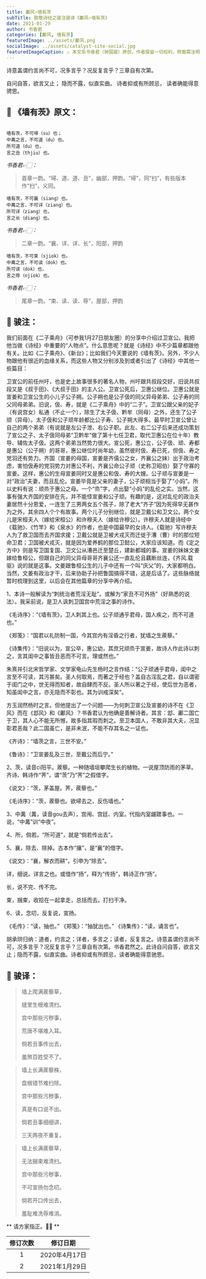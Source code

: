 ```yaml
---
title: 鄘风∘墙有茨
subTitle: 致敬诗经之骏注骏译《鄘风∘墙有茨》 
date: 2021-01-29 
author: 书香君
categories: [鄘风, 墙有茨]
featuredImage: ../assets/鄘风.png
socialImage: ../assets/catalyst-site-social.jpg
featuredImageCaption: ⚠️️ 本文系书香君（钟国骏）原创，作者保留一切权利，转载需注明出处。
---
```


诗意盖谓约言尚不可，况多言乎？况反复言乎？三章自有次第。

自问自答，欲言又止；
隐而不露，似直实曲。
诗者抑或有所顾忌，
读者确能得意骋思。

## 🌼 《墙有茨》原文：
```

墙有茨，不可埽（su）也；
中冓之言，不可道（du）也。
所可道（du）也，
言之丑（thjiu）也。

```
*书香君👉🏻：* 

> 首章一韵。“埽、道、道、丑”，幽部，押韵。“埽”，同“扫”，有些版本作“扫”，义同。

```
墙有茨，不可襄（siang）也。
中冓之言，不可详（ziang）也。
所可详（ziang）也，
言之长（diang）也。

```
*书香君👉🏻：* 

> 二章一韵。“襄、详、详、长”，阳部，押韵

```
墙有茨，不可束（sjiok）也。
中冓之言，不可读（dok）也。
所可读（dok）也，
言之辱（njiok）也。

```
*书香君👉🏻：* 

> 尾章一韵。“束、读、读、辱”，屋部，押韵

## 🍁️ 骏注：

我们前面在《二子乘舟》（可参我1月27日朋友圈）的分享中介绍过卫宣公。我把他当做《诗经》中重要的“人物点”。什么意思呢？就是《诗经》中不少篇章都跟他有关。比如《二子乘舟》、《新台》；比如我们今天要说的《墙有茨》。另外，不少人物跟他有很近的血缘关系，而这些人物又分别涉及到或者引出了《诗经》中其他一些篇目：

卫宣公的前任州吁，也是史上故事很多的著名人物，州吁跟共叔段交好，旧说共叔段又是《叔于田》、《大叔于田》的主人公。卫宣公死后，卫惠公继位。卫惠公就是宣姜和卫宣公生的小儿子公子朔。公子朔也是公子伋的同父异母弟弟、公子寿的同父同母弟弟。旧说，伋、寿，就是《二子乘舟》中的“二子”。卫宣公跟父亲的妃子（有说宫女）私通（不止一个），除生了太子伋、黔牟（同母）之外，还生了公子顽（异母）。太子伋和公子顽年龄都比公子寿、公子朔大得多。最早时卫宣公曾让自己的两个弟弟（有说就是左公子泄、右公子职。此左、右二公子后来还成功策划了宣公之子、太子伋同母弟“卫黔牟”做了第十七任卫君，取代卫惠公在位十年）教导、辅佐太子伋。这两个弟弟当然势力很大。宣公死，惠公立，公子伋、顽、寿都是惠公（公子朔）的哥哥，惠公继位时尚年幼，虽然彼时伋、寿已死，但伋、寿之党羽还有势力。齐国（宣姜的母国，宣姜是齐僖公之女，齐襄公之妹）出于政治考虑，害怕伋寿的党羽势力对惠公不利，齐襄公命公子顽（史称卫昭伯）娶了守寡的宣姜。这样，惠公的生母宣姜同时又是惠公和伋、寿的大嫂。公子顽与宣姜是一对“政治”夫妻，而且乱伦。宣姜毕竟是父亲的妻子，公子顽相当于娶了“小妈”。所以史料有说：顽烝于惠公之母。一个“烝”字，点出娶“小妈”的乱伦之实。当然，这事有强大齐国的安排在先，并不能怪宣姜和公子顽。有趣的是，这对乱伦的政治夫妻居然十分恩爱，一连生了三男两女五个孩子，除了老大“齐子”因为死得早无甚作为之外，其余四人个个有故事。两个儿子分别继位，就是卫戴公和卫文公。两个女儿是宋桓夫人（嫁给宋桓公）和许穆夫人（嫁给许穆公）。许穆夫人就是诗经中《载驰》、《竹竿》和《泉水》的作者，也是中国最早的女诗人。《载驰》写许穆夫人为了救卫国而去齐国求援；卫戴公就是卫被犬戎灭而迁徙于漕（曹）时的那位短命卫君；卫国被犬戎灭，就是因为爱养鹤的那位卫懿公，大家应该知道。而《定之方中》则是写卫国复国、卫文公从漕邑迁至楚丘，建新都城的事。宣姜的妹妹文姜嫁给鲁桓公，但跟自己的同父异母哥哥齐襄公还一直乱伦且藕断丝连，《齐风.载驱》说的就是这事。文姜跟鲁桓公生的儿子中还有一个叫“庆父”的，大家都明白。当然，文姜有政治才干，后来协助子孙把鲁国搞得不错，这是后话了。这些脉络就暂时梳理到这里，以后会在其他篇章的分享中再介绍。

1、本诗一般解读为“刺统治者荒淫无耻”。或解为“家丑不可外扬”（好熟悉的说法）。我采前说，是卫人讽刺卫国宫中荒淫之事的诗作。

《毛诗序》：“《墙有茨》，卫人刺其上也。公子顽通乎君母，国人疾之，而不可道也。”

《郑笺》：“国君以礼防制一国，今其宫内有淫昏之行者，犹墙之生蒺藜。”

《诗集传》：“旧说以为，宣公卒，惠公幼，其庶兄顽烝于宣姜，故诗人作此诗以刺之，言其闺中之事皆丑恶而不可言。理或然也。”

朱熹并引北宋哲学家、文学家龟山先生杨时之言作结：“公子顽通乎君母，闺中之言至不可读，其污甚矣。圣人何取焉，而著之于经也？盖自古淫乱之君，自以谓密于闺门之中，世无得而知者，故自肆而不反。圣人所以著之于经，使后世为恶者，知虽闺中之言，亦无隐而不彰也。其为训戒深矣”。

方玉润然杨时之言。但他提出了一个问题——为何刺卫宣公及宣姜的诗不在《卫风》而在《邶风》和《鄘风》？书香君认为他确是善解诗者。其言：邶、鄘二国亡于卫，其人心不能无所憾，故多指其瑕而刺之。至卫本国人，不敢非其大夫，况显彰君恶哉？此二国虽亡，是非未泯，不能不存其名之一证也。

《齐诗》：“墙茨之言，三世不安。”

《鲁诗》：“卫宣姜乱及三世，至戴公而后宁。”

2、茨，读音ci阳平。蒺藜。一种随墙垣攀爬生长的植物。一说屋顶防雨的茅草。齐诗、韩诗作“荠”，谓“茨”乃“荠”之假借字。

《说文》：“茨，茅盖屋。荠，蒺藜也。”

《毛诗序》：“茨，蒺藜也。欲埽去之，反伤墙也。”

3、中冓（冓，读音gou去声），宫闱、宫廷、内室。代指内室龌蹉事也。一说，“中冓”训“中夜”。

4、所，倘若。“所可道”，就是“倘若传出去”。

5、襄，除去、除掉。古本作“攘”，是“襄”的借字。

《说文》：“襄，解衣而耕”，引申为“除去”。

详，细说。详言之也。或借作“扬”，释为“传扬”，韩诗正作“扬”。

长，说不完、传不完。

束，捆束，收拾在一起拿走，总括而去。打扫干净。

6、读，念叨，反复说，宣扬。

《毛传》：“读，抽也。”
《郑笺》：“抽犹出也。”
《诗集传》：“读，诵言也”。

胡承珙归纳：道者，约言之；详者，多言之；读者，反复言之。诗意盖谓约言尚不可，况多言乎？况反复言乎？三章自有次第。书香君然之。此诗自问自答，欲言又止；隐而不露，似直实曲。诗者抑或有所顾忌，读者确能得意驰思。

## 🍁️ 骏译：

> 墙上爬满蒺藜草，
> 
> 缝里生根难清扫。
> 
> 宫中那些污秽事，
> 
> 荒唐不堪难入耳。
> 
> 倘若丑事传出去，
> 
> 羞煞百姓受不了。

> 墙上长满蒺藜株，
> 
> 盘根错节难扫除。
> 
> 宫中那些污秽事，
> 
> 真是有口说不出。
> 
> 倘若丑事细细讲，
> 
> 三天两夜不重复。

> 墙上长满蒺藜草，
> 
> 无法捆束难清扫。
> 
> 宫中那些污秽事，
> 
> 不可宣扬勿念叨。
> 
> 倘若开口传出去，
> 
> 羞耻难洗辱难消。

** 请方家指正。🙏🏻 **

| 修订次数      | 修订日期 | 
|   :----: |    :----:   | 
| 1    | 2020年4月17日       | 
| 2    | 2021年1月29日       | 
